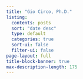 ```yaml
---
title: "Gio Circo, Ph.D."
listing:
  contents: posts
  sort: "date desc"
  type: default
  categories: true
  sort-ui: false
  filter-ui: false
page-layout: full
title-block-banner: true
max-description-length: 175
---
```

